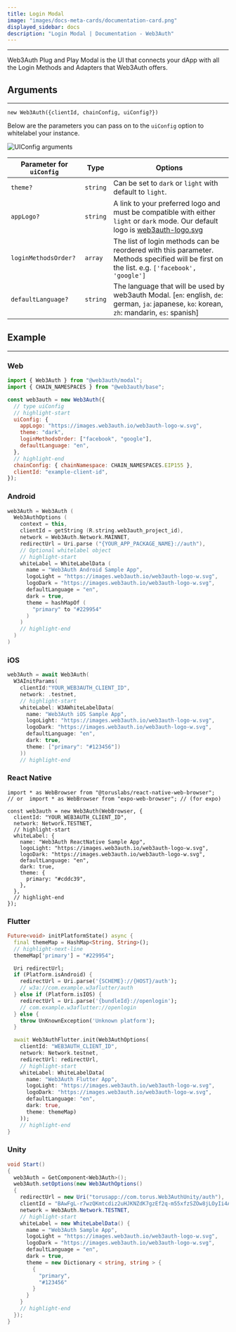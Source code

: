 ```yaml
---
title: Login Modal
image: "images/docs-meta-cards/documentation-card.png"
displayed_sidebar: docs
description: "Login Modal | Documentation - Web3Auth"
---
```


---


Web3Auth Plug and Play Modal is the UI that connects your dApp with all the Login Methods and Adapters that Web3Auth offers.

## Arguments

---

`new Web3Auth({clientId, chainConfig, uiConfig?})`

Below are the parameters you can pass on to the `uiConfig` option to whitelabel your instance.

<div style={{ flexBasis: "300px", flexGrow: "1", textAlign: "center" }}>
  <img src={Image1} style={{ alignSelf: "center", maxWidth: "90%" }} alt="UIConfig arguments" />
</div>

| Parameter for `uiConfig` | Type     | Options                                                                                                                                                                        |
| ------------------------ | -------- | ------------------------------------------------------------------------------------------------------------------------------------------------------------------------------ |
| `theme?`                 | `string` | Can be set to `dark` or `light` with default to `light`.                                                                                                                       |
| `appLogo?`               | `string` | A link to your preferred logo and must be compatible with either `light` or `dark` mode. Our default logo is [web3auth-logo.svg](https://images.web3auth.io/web3auth-logo.svg) |
| `loginMethodsOrder?`     | `array`  | The list of login methods can be reordered with this parameter. Methods specified will be first on the list. e.g. `['facebook', 'google']`                                     |
| `defaultLanguage?`       | `string` | The language that will be used by web3auth Modal. [`en`: english, `de`: german, `ja`: japanese, `ko`: korean, `zh`: mandarin, `es`: spanish]                                   |

## Example

---

### Web

```js
import { Web3Auth } from "@web3auth/modal";
import { CHAIN_NAMESPACES } from "@web3auth/base";

const web3auth = new Web3Auth({
  // type uiConfig
  // highlight-start
  uiConfig: {
    appLogo: "https://images.web3auth.io/web3auth-logo-w.svg",
    theme: "dark",
    loginMethodsOrder: ["facebook", "google"],
    defaultLanguage: "en",
  },
  // highlight-end
  chainConfig: { chainNamespace: CHAIN_NAMESPACES.EIP155 },
  clientId: "example-client-id",
});
```

### Android

```kotlin
web3Auth = Web3Auth (
  Web3AuthOptions (
    context = this,
    clientId = getString (R.string.web3auth_project_id),
    network = Web3Auth.Network.MAINNET,
    redirectUrl = Uri.parse ("{YOUR_APP_PACKAGE_NAME}://auth"),
    // Optional whitelabel object
    // highlight-start
    whiteLabel = WhiteLabelData (
      name = "Web3Auth Android Sample App",
      logoLight = "https://images.web3auth.io/web3auth-logo-w.svg",
      logoDark = "https://images.web3auth.io/web3auth-logo-w.svg",
      defaultLanguage = "en",
      dark = true,
      theme = hashMapOf (
        "primary" to "#229954"
      )
    )
    // highlight-end
  )
)
```

### iOS

```swift
web3Auth = await Web3Auth(
  W3AInitParams(
    clientId:"YOUR_WEB3AUTH_CLIENT_ID",
    network: .testnet,
    // highlight-start
    whiteLabel: W3AWhiteLabelData(
      name: "Web3Auth iOS Sample App",
      logoLight: "https://images.web3auth.io/web3auth-logo-w.svg",
      logoDark: "https://images.web3auth.io/web3auth-logo-w.svg",
      defaultLanguage: "en",
      dark: true,
      theme: ["primary": "#123456"])
    ))
    // highlight-end
```

### React Native

```tsx
import * as WebBrowser from "@toruslabs/react-native-web-browser";
// or  import * as WebBrowser from "expo-web-browser"; // (for expo)

const web3auth = new Web3Auth(WebBrowser, {
  clientId: "YOUR_WEB3AUTH_CLIENT_ID",
  network: Network.TESTNET,
  // highlight-start
  whiteLabel: {
    name: "Web3Auth ReactNative Sample App",
    logoLight: "https://images.web3auth.io/web3auth-logo-w.svg",
    logoDark: "https://images.web3auth.io/web3auth-logo-w.svg",
    defaultLanguage: "en",
    dark: true,
    theme: {
      primary: "#cddc39",
    },
  },
  // highlight-end
});
```

### Flutter

```dart
Future<void> initPlatformState() async {
  final themeMap = HashMap<String, String>();
  // highlight-next-line
  themeMap['primary'] = "#229954";

  Uri redirectUrl;
  if (Platform.isAndroid) {
    redirectUrl = Uri.parse('{SCHEME}://{HOST}/auth');
    // w3a://com.example.w3aflutter/auth
  } else if (Platform.isIOS) {
    redirectUrl = Uri.parse('{bundleId}://openlogin');
    // com.example.w3aflutter://openlogin
  } else {
    throw UnKnownException('Unknown platform');
  }

  await Web3AuthFlutter.init(Web3AuthOptions(
    clientId: "WEB3AUTH_CLIENT_ID",
    network: Network.testnet,
    redirectUrl: redirectUrl,
    // highlight-start
    whiteLabel: WhiteLabelData(
      name: "Web3Auth Flutter App",
      logoLight: "https://images.web3auth.io/web3auth-logo-w.svg",
      logoDark: "https://images.web3auth.io/web3auth-logo-w.svg",
      defaultLanguage: "en",
      dark: true,
      theme: themeMap)
    ));
    // highlight-end
}
```

### Unity

```csharp
void Start()
{
  web3Auth = GetComponent<Web3Auth>();
  web3Auth.setOptions(new Web3AuthOptions()
  {
    redirectUrl = new Uri("torusapp://com.torus.Web3AuthUnity/auth"),
    clientId = "BAwFgL-r7wzQKmtcdiz2uHJKNZdK7gzEf2q-m55xfzSZOw8jLOyIi4AVvvzaEQO5nv2dFLEmf9LBkF8kaq3aErg",
    network = Web3Auth.Network.TESTNET,
    // highlight-start
    whiteLabel = new WhiteLabelData() {
      name = "Web3Auth Sample App",
      logoLight = "https://images.web3auth.io/web3auth-logo-w.svg",
      logoDark = "https://images.web3auth.io/web3auth-logo-w.svg",
      defaultLanguage = "en",
      dark = true,
      theme = new Dictionary < string, string > {
        {
          "primary",
          "#123456"
        }
      }
    }
    // highlight-end
  });
}
```
